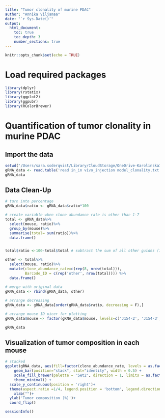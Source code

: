 ```yaml
---
title: "Tumor clonality of murine PDAC"
author: "Annika Viljamaa"
date: "`r Sys.Date()`"
output: 
  html_document:
    toc: true
    toc_depth: 3
    number_sections: true
---
```



```r
knitr::opts_chunk$set(echo = TRUE)
```

# Load required packages

```r
library(dplyr)
library(rstatix)
library(ggplot2)
library(ggpubr)
library(RColorBrewer)
```


# Quantification of tumor clonality in murine PDAC

## Import the data

```r
setwd("/Users/sara.soderqvist/Library/CloudStorage/OneDrive-KarolinskaInstitutet/Writing_/Adaptive PDAC paper/Code/source data files to read in/In vivo")
gRNA_data <- read.table('read in_in vivo_injection model_clonality.txt', header = TRUE) #Adjust working directory
gRNA_data
```

## Data Clean-Up

```r
# turn into percentage
gRNA_data$ratio <- gRNA_data$ratio*100

# create variable when clone abundance rate is other than 1-7
total <- gRNA_data%>%
  select(mouse, ratio)%>%
  group_by(mouse)%>%
  summarise(total= sum(ratio))%>%
  data.frame()


total$ratio <-100-total$total # subtract the sum of all other guides (1-7) from 100% to get the ratio for other guides (no 8)

other <- total%>%
  select(mouse, ratio)%>%
  mutate(clone_abundance_rate=c(rep(8, nrow(total))),
         Barcode_ID = c(rep('other', nrow(total)))) %>%
  data.frame()

# merge with original data
gRNA_data <- rbind(gRNA_data, other)
  
# arrange decreasing
gRNA_data <- gRNA_data[order(gRNA_data$ratio, decreasing = F),]

# arrange mouse ID nicer for plotting
gRNA_data$mouse <- factor(gRNA_data$mouse, levels=c('J154-2', 'J154-3', 'J154-1', 'J154-5'))

gRNA_data
```

## Visualization of tumor composition in each mouse

```r

# stacked
ggplot(gRNA_data, aes(fill=factor(clone_abundance_rate, levels = as.factor(c(8:1))), y=ratio, x=mouse)) + 
    geom_bar(position="stack", stat="identity", width = 0.5) +
    scale_fill_brewer(palette = 'Set2', direction = 1, limits = as.factor(c(1:8)), name = 'clone abundance rate') +
    theme_minimal() +
  scale_y_continuous(position = 'right')+
  theme(aspect.ratio =1/4, legend.position = 'bottom', legend.direction = 'horizontal')+
    xlab("")+
  ylab('Tumor composition (%)')+
  coord_flip()
```


```r
sessionInfo()
```